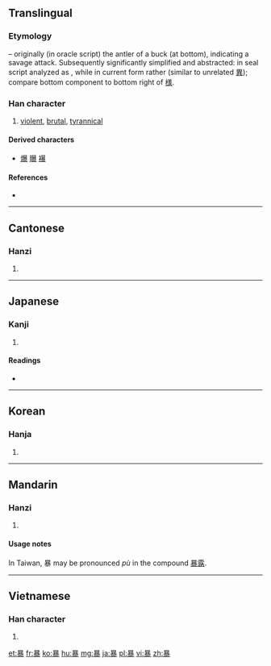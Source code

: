 {{also|異}}
==Translingual==

===Etymology===
{{liushu|ic}} – originally (in oracle script) the antler of a buck (at bottom), indicating a savage attack. Subsequently significantly simplified and abstracted: in seal script analyzed as {{Han compound|日|出|廾|米}}, while in current form rather {{Han compound|日|共|水}} (similar to unrelated [[異]]); compare bottom component to bottom right of [[様]].

===Han character===
{{Han char|rn=72|rad=日|as=11|sn=15|four=6013<sub>2</sub>|canj=日廿金水 (ATCE)|ids=⿱[[日]]⿱[[共]][[⺢]]}}

# [[violent]], [[brutal]], [[tyrannical]]

====Derived characters====
* [[爆]] [[曝]] [[襮]]

====References====
* {{Han ref|kx=0499.290|dkj=14137|dj=0868.350|hdz=21532.150|uh=66B4|ud=26292|bh=BCC9|bd=48329}}

----

==Cantonese==

===Hanzi===
{{yue-hanzi|jyut=|y=bou6}}

# {{defn|lang=yue|sort=日11}}

----

==Japanese==

===Kanji===
{{ja-kanji|grade=5|rs=日11}}

# {{defn|lang=ja|sort=日11}}

====Readings====
* {{ja-readings|on=[[ぼう]] (''bō''), [[ばく]] (''baku'')|kun=[[あばく]] ([[暴く]], ''[[abaku]]''), [[あばれる]] ([[暴れる]], ''[[abareru]]'')}}

----

==Korean==

===Hanja===
{{ko-hanja|hangeul=[[폭]], [[포]]|eumhun=|rv=pok, po|mr=p'ok, p'o|y=phok, pho}}

# {{defn|lang=ko|sort=日11}}

----

==Mandarin==

===Hanzi===
{{cmn-hanzi|pin=[[bào]] ([[bao4]])|wg=pao<sup>4</sup>}}

# {{defn|lang=cmn|sort=日11}}

====Usage notes====
In Taiwan, 暴 may be pronounced ''pù'' in the compound [[暴露]].

----

==Vietnamese==

===Han character===
{{vi-hantu|[[bạo]], [[bão]], [[bộc]], [[bẹo]]|rs=日11}}

# {{defn|lang=vi|sort=日11}}

[[et:暴]]
[[fr:暴]]
[[ko:暴]]
[[hu:暴]]
[[mg:暴]]
[[ja:暴]]
[[pl:暴]]
[[vi:暴]]
[[zh:暴]]
